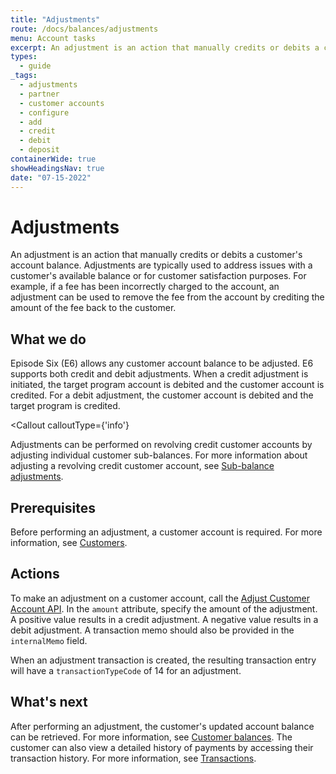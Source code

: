 ```yaml
---
title: "Adjustments"
route: /docs/balances/adjustments
menu: Account tasks
excerpt: An adjustment is an action that manually credits or debits a customer's account balance.
types: 
  - guide
_tags:
  - adjustments
  - partner
  - customer accounts
  - configure
  - add
  - credit
  - debit
  - deposit
containerWide: true
showHeadingsNav: true
date: "07-15-2022"
---
```



# Adjustments

An adjustment is an action that manually credits or debits a customer's account balance. Adjustments are typically used to address issues with a customer's available balance or for customer satisfaction purposes. For example, if a fee has been incorrectly charged to the account, an adjustment can be used to remove the fee from the account by crediting the amount of the fee back to the customer.

## What we do 

Episode Six (E6) allows any customer account balance to be adjusted. E6 supports both credit and debit adjustments. When a credit adjustment is initiated, the target program account is debited and the customer account is credited. For a debit adjustment, the customer account is debited and the target program is credited.

<Callout
  calloutType={'info'}
>
  Adjustments can be performed on revolving credit customer accounts by adjusting individual customer sub-balances. For more information about adjusting a revolving credit customer account, see <a href="/docs/revolving-credit/sub-balance-adjustments"> Sub-balance adjustments</a>.
</Callout>

## Prerequisites 

Before performing an adjustment, a customer account is required. For more information, see [Customers](/docs/customers/customers).

## Actions 

To make an adjustment on a customer account, call the [Adjust Customer Account API](/tech-specs/payments/adjustment/api?#operation/net.e6tech.h3.middletier.api.v1.partner.customer.CustomerAPI_adjust_POST). In the `amount` attribute, specify the amount of the adjustment. A positive value results in a credit adjustment. A negative value results in a debit adjustment. A transaction memo should also be provided in the `internalMemo` field.

When an adjustment transaction is created, the resulting transaction entry will have a `transactionTypeCode` of 14 for an adjustment.

## What's next 

After performing an adjustment, the customer's updated account balance can be retrieved. For more information, see [Customer balances](/docs/balances/customer-balances). The customer can also view a detailed history of payments by accessing their transaction history. For more information, see [Transactions](/docs/transactions/transactions).

